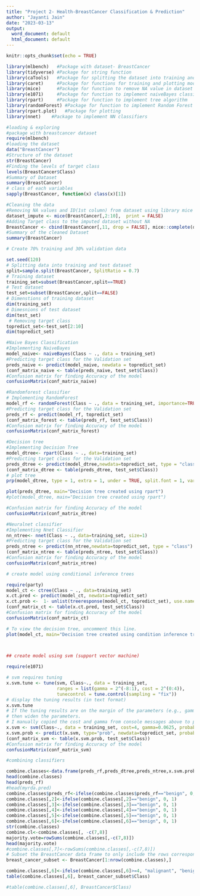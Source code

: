 ---
title: "Project 2- Health-BreastCancer Classification & Prediction"
author: "Jayanti Jain"
date: "2023-03-13"
output:
  word_document: default
  html_document: default
---

```{r setup, include=FALSE}
knitr::opts_chunk$set(echo = TRUE)
```
```{r}
library(mlbench)   #Package with dataset- BreastCancer
library(tidyverse) #Package for string function
library(caTools)   #Package for splitting the dataset into training and test data
library(caret)     #Package for functions for training and plotting models
library(mice)      #Package for function to remove NA value in dataset
library(e1071)     #Package for function to implement naiveBayes classification algorithm
library(rpart)     #Package for function to implement tree algorithm
library(randomForest) #Package for function to implement Random Forest Algorithm
library(rpart.plot)   #Package for plotting 
library(nnet)    #Package to implement NN classifiers
```

```{r}
#loading & exploring
#package with breastcancer dataset
require(mlbench) 
#loading the dataset
data("BreastCancer") 
#Structure of the dataset
str(BreastCancer) 
#Finding the levels of target class
levels(BreastCancer$Class)
#Summary of Dataset
summary(BreastCancer)
# class of each variables
sapply(BreastCancer, function(x) class(x)[1])
```
```{r}
#Cleaning the data
#Removing NA values and ID(1st column) from dataset using library mice
dataset_impute <- mice(BreastCancer[,2:10],  print = FALSE) 
#Adding Target class to the imputed dataset without NA
BreastCancer <- cbind(BreastCancer[,11, drop = FALSE], mice::complete(dataset_impute, 1))
#Summary of the cleaned Dataset
summary(BreastCancer) 

```

```{r}
# Create 70% training and 30% validation data

set.seed(120)    
# Splitting data into training and test dataset
split=sample.split(BreastCancer, SplitRatio = 0.7)
# Training dataset
training_set=subset(BreastCancer,split==TRUE)
# Test dataset
test_set=subset(BreastCancer,split==FALSE)  
# Dimenstions of training dataset
dim(training_set)     
# Dimesnions of test dataset
dim(test_set)
 # Removing target class
topredict_set<-test_set[2:10]                       
dim(topredict_set)

```
```{r}
#Naive Bayes Classification
#Implementing NaiveBayes 
model_naive<- naiveBayes(Class ~ ., data = training_set)  
#Predicting target class for the Validation set
preds_naive <- predict(model_naive, newdata = topredict_set)  
(conf_matrix_naive <- table(preds_naive, test_set$Class))       
#Confusion matrix for finding Accuracy of the model
confusionMatrix(conf_matrix_naive)                  
```
```{r}
#Randomforest classifier
# Implementing RandomForest
model_rf <- randomForest(Class ~ ., data = training_set, importance=TRUE, ntree = 5) 
#Predicting target class for the Validation set
preds_rf <- predict(model_rf, topredict_set)              
(conf_matrix_forest <- table(preds_rf, test_set$Class))
#Confusion matrix for finding Accuracy of the model
confusionMatrix(conf_matrix_forest)                       

```
```{r}
#Decision tree
#Implementing Decision Tree
model_dtree<- rpart(Class ~ ., data=training_set)      
#Predicting target class for the Validation set
preds_dtree <- predict(model_dtree,newdata=topredict_set, type = "class")
(conf_matrix_dtree <- table(preds_dtree, test_set$Class))
# plot tree
prp(model_dtree, type = 1, extra = 1, under = TRUE, split.font = 1, varlen = -10)

plot(preds_dtree, main="Decision tree created using rpart")
#plot(model_dtree, main="Decision tree created using rpart")

#Confusion matrix for finding Accuracy of the model
confusionMatrix(conf_matrix_dtree)                     


```
```{r}
#Neuralnet classifier
#Implementing Nnet Classifier
nn_ntree<- nnet(Class ~ ., data=training_set, size=1)      
#Predicting target class for the Validation set
preds_ntree <- predict(nn_ntree,newdata=topredict_set, type = "class")
(conf_matrix_ntree <- table(preds_ntree, test_set$Class))
#Confusion matrix for finding Accuracy of the model
confusionMatrix(conf_matrix_ntree)                     

```
```{r}
# create model using conditional inference trees

require(party)
model_ct <- ctree(Class ~ ., data=training_set)
x.ct.pred <- predict(model_ct, newdata=topredict_set)
x.ct.prob <-  1- unlist(treeresponse(model_ct, topredict_set), use.names=F)[seq(1,nrow(topredict_set)*2,2)]
(conf_matrix_ct <- table(x.ct.pred, test_set$Class))
#Confusion matrix for finding Accuracy of the model
confusionMatrix(conf_matrix_ct)                     

# To view the decision tree, uncomment this line.
plot(model_ct, main="Decision tree created using condition inference trees")
 
```
```{r}

```



```{r}
## create model using svm (support vector machine)

require(e1071)

# svm requires tuning
x.svm.tune <- tune(svm, Class~., data = training_set,
                   ranges = list(gamma = 2^(-8:1), cost = 2^(0:4)),
                   tunecontrol = tune.control(sampling = "fix"))
# display the tuning results (in text format)
x.svm.tune
# If the tuning results are on the margin of the parameters (e.g., gamma = 2^-8), 
# then widen the parameters.
# I manually copied the cost and gamma from console messages above to parameters below.
x.svm <- svm(Class~., data = training_set, cost=4, gamma=0.0625, probability = TRUE)
x.svm.prob <- predict(x.svm, type="prob", newdata=topredict_set, probability = TRUE)
(conf_matrix_svm <- table(x.svm.prob, test_set$Class))
#Confusion matrix for finding Accuracy of the model
confusionMatrix(conf_matrix_svm)                     

```

```{r}
#combining classifiers

combine.classes<-data.frame(preds_rf,preds_dtree,preds_ntree,x.svm.prob, x.ct.pred, preds_naive)
head(combine.classes)
head(preds_rf)
#head(myrda.pred)
combine.classes$preds_rf<-ifelse(combine.classes$preds_rf=="benign", 0, 1)
combine.classes[,2]<-ifelse(combine.classes[,2]=="benign", 0, 1)
combine.classes[,3]<-ifelse(combine.classes[,3]=="benign", 0, 1)
combine.classes[,4]<-ifelse(combine.classes[,4]=="benign", 0, 1)
combine.classes[,5]<-ifelse(combine.classes[,5]=="benign", 0, 1)
combine.classes[,6]<-ifelse(combine.classes[,6]=="benign", 0, 1)
str(combine.classes)
combine.cl<-combine.classes[, -c(7,8)]
majority.vote=rowSums(combine.classes[,-c(7,8)])
head(majority.vote)
#combine.classes[,7]<-rowSums(combine.classes[,-c(7,8)])
# Subset the BreastCancer data frame to only include the rows corresponding to the combine.classes data frame
breast_cancer_subset <- BreastCancer[1:nrow(combine.classes),]

combine.classes[,6]<-ifelse(combine.classes[,6]>=4, "malignant", "benign")
table(combine.classes[,6], breast_cancer_subset$Class)

#table(combine.classes[,6], BreastCancer$Class)


```

